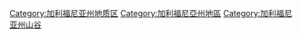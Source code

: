 [[Category:加利福尼亚州地质区|Category:加利福尼亚州地质区]]
[[Category:加利福尼亞州地區|Category:加利福尼亞州地區]]
[[Category:加利福尼亚州山谷|Category:加利福尼亚州山谷]]